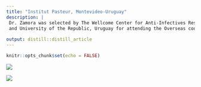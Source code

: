 ```yaml
---
title: "Institut Pasteur, Montevideo-Uruguay"
description: |
 Dr. Zamora was selected by The Wellcome Center for Anti-Infectives Research (WCAIR) - University of Dundee (UK), Institut Pasteur Montevideo and
 and University of the Republic, Uruguay for attending the Overseas course Practical Aspects of Drug Discovery: At the Interface of Biology, Chemistry and    Pharmacology.
 
output: distill::distill_article
---
```


```r
knitr::opts_chunk$set(echo = FALSE)
```
![](uruguay2.png)

![](uruguay.png)




